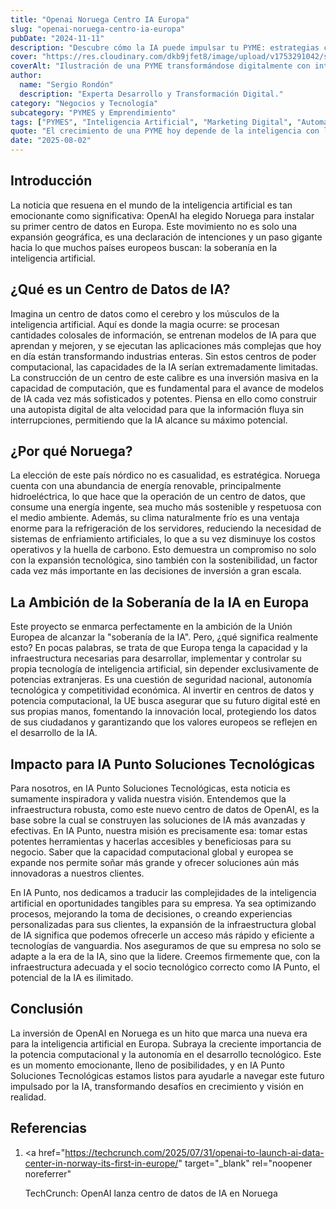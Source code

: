 ```yaml
---
title: "Openai Noruega Centro IA Europa"
slug: "openai-noruega-centro-ia-europa"
pubDate: "2024-11-11"
description: "Descubre cómo la IA puede impulsar tu PYME: estrategias concretas de marketing, automatización y datos para aumentar ventas."
cover: "https://res.cloudinary.com/dkb9jfet8/image/upload/v1753291042/small-business_kk56r6.jpg"
coverAlt: "Ilustración de una PYME transformándose digitalmente con inteligencia artificial."
author:
  name: "Sergio Rondón"
  description: "Experta Desarrollo y Transformación Digital."
category: "Negocios y Tecnología"
subcategory: "PYMES y Emprendimiento"
tags: ["PYMES", "Inteligencia Artificial", "Marketing Digital", "Automatización", "Ventas"]
quote: "El crecimiento de una PYME hoy depende de la inteligencia con la que se aplican datos, IA y estrategia. — Sergio Rondón"
date: "2025-08-02"
---
```




<h2 id="introduccion">Introducción</h2>

La noticia que resuena en el mundo de la inteligencia artificial es tan emocionante como significativa: OpenAI ha elegido Noruega para instalar su primer centro de datos en Europa. Este movimiento no es solo una expansión geográfica, es una declaración de intenciones y un paso gigante hacia lo que muchos países europeos buscan: la soberanía en la inteligencia artificial.

<h2 id="que-es-un-centro-de-datos-de-ia">¿Qué es un Centro de Datos de IA?</h2>

Imagina un centro de datos como el cerebro y los músculos de la inteligencia artificial. Aquí es donde la magia ocurre: se procesan cantidades colosales de información, se entrenan modelos de IA para que aprendan y mejoren, y se ejecutan las aplicaciones más complejas que hoy en día están transformando industrias enteras. Sin estos centros de poder computacional, las capacidades de la IA serían extremadamente limitadas. La construcción de un centro de este calibre es una inversión masiva en la capacidad de computación, que es fundamental para el avance de modelos de IA cada vez más sofisticados y potentes. Piensa en ello como construir una autopista digital de alta velocidad para que la información fluya sin interrupciones, permitiendo que la IA alcance su máximo potencial.

<h2 id="por-que-noruega">¿Por qué Noruega?</h2>

La elección de este país nórdico no es casualidad, es estratégica. Noruega cuenta con una abundancia de energía renovable, principalmente hidroeléctrica, lo que hace que la operación de un centro de datos, que consume una energía ingente, sea mucho más sostenible y respetuosa con el medio ambiente. Además, su clima naturalmente frío es una ventaja enorme para la refrigeración de los servidores, reduciendo la necesidad de sistemas de enfriamiento artificiales, lo que a su vez disminuye los costos operativos y la huella de carbono. Esto demuestra un compromiso no solo con la expansión tecnológica, sino también con la sostenibilidad, un factor cada vez más importante en las decisiones de inversión a gran escala.

<h2 id="la-ambicion-de-la-soberania-de-la-ia-en-europa">
  La Ambición de la Soberanía de la IA en Europa
</h2>

Este proyecto se enmarca perfectamente en la ambición de la Unión Europea de alcanzar la "soberanía de la IA". Pero, ¿qué significa realmente esto? En pocas palabras, se trata de que Europa tenga la capacidad y la infraestructura necesarias para desarrollar, implementar y controlar su propia tecnología de inteligencia artificial, sin depender exclusivamente de potencias extranjeras. Es una cuestión de seguridad nacional, autonomía tecnológica y competitividad económica. Al invertir en centros de datos y potencia computacional, la UE busca asegurar que su futuro digital esté en sus propias manos, fomentando la innovación local, protegiendo los datos de sus ciudadanos y garantizando que los valores europeos se reflejen en el desarrollo de la IA.

<h2 id="impacto-para-ia-punto-soluciones-tecnologicas">
  Impacto para IA Punto Soluciones Tecnológicas
</h2>

Para nosotros, en IA Punto Soluciones Tecnológicas, esta noticia es sumamente inspiradora y valida nuestra visión. Entendemos que la infraestructura robusta, como este nuevo centro de datos de OpenAI, es la base sobre la cual se construyen las soluciones de IA más avanzadas y efectivas. En IA Punto, nuestra misión es precisamente esa: tomar estas potentes herramientas y hacerlas accesibles y beneficiosas para su negocio. Saber que la capacidad computacional global y europea se expande nos permite soñar más grande y ofrecer soluciones aún más innovadoras a nuestros clientes.

En IA Punto, nos dedicamos a traducir las complejidades de la inteligencia artificial en oportunidades tangibles para su empresa. Ya sea optimizando procesos, mejorando la toma de decisiones, o creando experiencias personalizadas para sus clientes, la expansión de la infraestructura global de IA significa que podemos ofrecerle un acceso más rápido y eficiente a tecnologías de vanguardia. Nos aseguramos de que su empresa no solo se adapte a la era de la IA, sino que la lidere. Creemos firmemente que, con la infraestructura adecuada y el socio tecnológico correcto como IA Punto, el potencial de la IA es ilimitado.

<h2 id="conclusion">Conclusión</h2>

La inversión de OpenAI en Noruega es un hito que marca una nueva era para la inteligencia artificial en Europa. Subraya la creciente importancia de la potencia computacional y la autonomía en el desarrollo tecnológico. Este es un momento emocionante, lleno de posibilidades, y en IA Punto Soluciones Tecnológicas estamos listos para ayudarle a navegar este futuro impulsado por la IA, transformando desafíos en crecimiento y visión en realidad.

<h2 id="referencias">Referencias</h2>

1.  <a
      href="https://techcrunch.com/2025/07/31/openai-to-launch-ai-data-center-in-norway-its-first-in-europe/"
      target="_blank"
      rel="noopener noreferrer"
    >
      TechCrunch: OpenAI lanza centro de datos de IA en Noruega
    </a>
